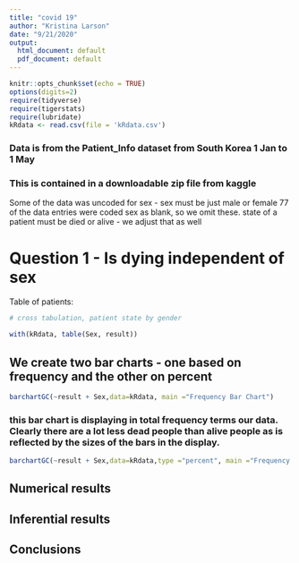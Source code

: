 ```yaml
---
title: "covid 19"
author: "Kristina Larson"
date: "9/21/2020"
output:
  html_document: default
  pdf_document: default
---
```


```r
knitr::opts_chunk$set(echo = TRUE)
options(digits=2)
require(tidyverse)
require(tigerstats)
require(lubridate)
kRdata <- read.csv(file = 'kRdata.csv')
```
### Data is from the Patient_Info dataset from South Korea 1 Jan to 1 May 
### This is contained in a downloadable zip file from kaggle

Some of the data was uncoded for sex - sex must be just male or female
77 of the data entries were coded sex  as blank, so we omit these.
state of a patient must be died or alive - we adjust that as well   
  
# Question 1 - Is dying independent of sex




Table of patients:
```r

# cross tabulation, patient state by gender

with(kRdata, table(Sex, result))

```

## We create two bar charts - one based on frequency and the other on percent

```r
barchartGC(~result + Sex,data=kRdata, main ="Frequency Bar Chart")

```

  
### this bar chart is displaying in total frequency terms our data.  Clearly there are a lot less dead people than alive people as is reflected by the sizes of the bars in the display.  



```r
barchartGC(~result + Sex,data=kRdata,type ="percent", main ="Frequency Bar Chart")

```

  
## Numerical results


## Inferential results 




## Conclusions

